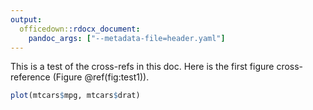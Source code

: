 ```yaml
---
output:
  officedown::rdocx_document:
    pandoc_args: ["--metadata-file=header.yaml"]
---
```


This is a test of the cross-refs in this doc. Here is the first figure cross-reference (Figure \@ref(fig:test1)).


```r
plot(mtcars$mpg, mtcars$drat)
```
